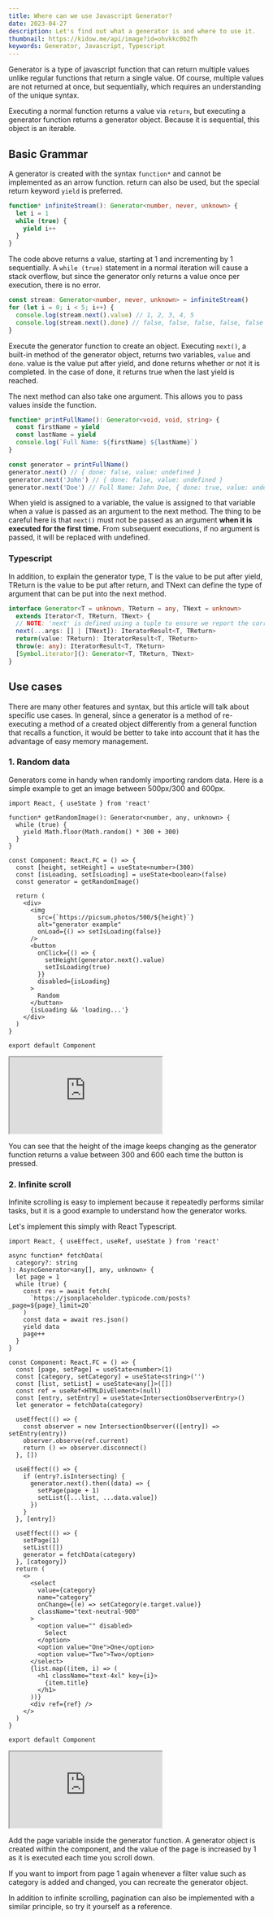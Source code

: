 ```yaml
---
title: Where can we use Javascript Generator?
date: 2023-04-27
description: Let's find out what a generator is and where to use it.
thumbnail: https://kidow.me/api/image?id=ohvkkc0b2fh
keywords: Generator, Javascript, Typescript
---
```



<Frontmatter />
<BackTop />

Generator is a type of javascript function that can return multiple values ​​unlike regular functions that return a single value. Of course, multiple values ​​are not returned at once, but sequentially, which requires an understanding of the unique syntax.

Executing a normal function returns a value via `return`, but executing a generator function returns a generator object. Because it is sequential, this object is an iterable.

## Basic Grammar

A generator is created with the syntax `function*` and cannot be implemented as an arrow function. return can also be used, but the special return keyword `yield` is preferred.

```typescript
function* infiniteStream(): Generator<number, never, unknown> {
  let i = 1
  while (true) {
    yield i++
  }
}
```

The code above returns a value, starting at 1 and incrementing by 1 sequentially. A `while (true)` statement in a normal iteration will cause a stack overflow, but since the generator only returns a value once per execution, there is no error.

```typescript
const stream: Generator<number, never, unknown> = infiniteStream()
for (let i = 0; i < 5; i++) {
  console.log(stream.next().value) // 1, 2, 3, 4, 5
  console.log(stream.next().done) // false, false, false, false, false
}
```

Execute the generator function to create an object. Executing `next()`, a built-in method of the generator object, returns two variables, `value` and `done`. value is the value put after yield, and done returns whether or not it is completed. In the case of done, it returns true when the last yield is reached.

The next method can also take one argument. This allows you to pass values ​​inside the function.

```typescript
function* printFullName(): Generator<void, void, string> {
  const firstName = yield
  const lastName = yield
  console.log(`Full Name: ${firstName} ${lastName}`)
}

const generator = printFullName()
generator.next() // { done: false, value: undefined }
generator.next('John') // { done: false, value: undefined }
generator.next('Doe') // Full Name: John Doe, { done: true, value: undefined }
```

When yield is assigned to a variable, the value is assigned to that variable when a value is passed as an argument to the next method. The thing to be careful here is that `next()` must not be passed as an argument **when it is executed for the first time.** From subsequent executions, if no argument is passed, it will be replaced with undefined.

### Typescript

In addition, to explain the generator type, T is the value to be put after yield, TReturn is the value to be put after return, and TNext can define the type of argument that can be put into the next method.

```typescript
interface Generator<T = unknown, TReturn = any, TNext = unknown>
  extends Iterator<T, TReturn, TNext> {
  // NOTE: 'next' is defined using a tuple to ensure we report the correct assignability errors in all places.
  next(...args: [] | [TNext]): IteratorResult<T, TReturn>
  return(value: TReturn): IteratorResult<T, TReturn>
  throw(e: any): IteratorResult<T, TReturn>
  [Symbol.iterator](): Generator<T, TReturn, TNext>
}
```

## Use cases

There are many other features and syntax, but this article will talk about specific use cases. In general, since a generator is a method of re-executing a method of a created object differently from a general function that recalls a function, it would be better to take into account that it has the advantage of easy memory management.

### 1. Random data

Generators come in handy when randomly importing random data. Here is a simple example to get an image between 500px/300 and 600px.

```tsx
import React, { useState } from 'react'

function* getRandomImage(): Generator<number, any, unknown> {
  while (true) {
    yield Math.floor(Math.random() * 300 + 300)
  }
}

const Component: React.FC = () => {
  const [height, setHeight] = useState<number>(300)
  const [isLoading, setIsLoading] = useState<boolean>(false)
  const generator = getRandomImage()

  return (
    <div>
      <img
        src={`https://picsum.photos/500/${height}`}
        alt="generator example"
        onLoad={() => setIsLoading(false)}
      />
      <button
        onClick={() => {
          setHeight(generator.next().value)
          setIsLoading(true)
        }}
        disabled={isLoading}
      >
        Random
      </button>
      {isLoading && 'loading...'}
    </div>
  )
}

export default Component
```

<iframe
  src="https://codesandbox.io/embed/young-sun-sbgshv?fontsize=14&hidenavigation=1&theme=dark"
  className="h-[500px] w-full overflow-hidden rounded border-none"
  title="young-sun-sbgshv"
  allow="accelerometer; ambient-light-sensor; camera; encrypted-media; geolocation; gyroscope; hid; microphone; midi; payment; usb; vr; xr-spatial-tracking"
  sandbox="allow-forms allow-modals allow-popups allow-presentation allow-same-origin allow-scripts"
></iframe>

You can see that the height of the image keeps changing as the generator function returns a value between 300 and 600 each time the button is pressed.

### 2. Infinite scroll

Infinite scrolling is easy to implement because it repeatedly performs similar tasks, but it is a good example to understand how the generator works.

Let's implement this simply with React Typescript.

```tsx
import React, { useEffect, useRef, useState } from 'react'

async function* fetchData(
  category?: string
): AsyncGenerator<any[], any, unknown> {
  let page = 1
  while (true) {
    const res = await fetch(
      `https://jsonplaceholder.typicode.com/posts?_page=${page}_limit=20`
    )
    const data = await res.json()
    yield data
    page++
  }
}

const Component: React.FC = () => {
  const [page, setPage] = useState<number>(1)
  const [category, setCategory] = useState<string>('')
  const [list, setList] = useState<any[]>([])
  const ref = useRef<HTMLDivElement>(null)
  const [entry, setEntry] = useState<IntersectionObserverEntry>()
  let generator = fetchData(category)

  useEffect(() => {
    const observer = new IntersectionObserver(([entry]) => setEntry(entry))
    observer.observe(ref.current)
    return () => observer.disconnect()
  }, [])

  useEffect(() => {
    if (entry?.isIntersecting) {
      generator.next().then((data) => {
        setPage(page + 1)
        setList([...list, ...data.value])
      })
    }
  }, [entry])

  useEffect(() => {
    setPage(1)
    setList([])
    generator = fetchData(category)
  }, [category])
  return (
    <>
      <select
        value={category}
        name="category"
        onChange={(e) => setCategory(e.target.value)}
        className="text-neutral-900"
      >
        <option value="" disabled>
          Select
        </option>
        <option value="One">One</option>
        <option value="Two">Two</option>
      </select>
      {list.map((item, i) => (
        <h1 className="text-4xl" key={i}>
          {item.title}
        </h1>
      ))}
      <div ref={ref} />
    </>
  )
}

export default Component
```

<iframe
  src="https://codesandbox.io/embed/elastic-bose-hd6n06?fontsize=14&hidenavigation=1&theme=dark"
  className="h-[500px] w-full overflow-hidden rounded border-none"
  title="elastic-bose-hd6n06"
  allow="accelerometer; ambient-light-sensor; camera; encrypted-media; geolocation; gyroscope; hid; microphone; midi; payment; usb; vr; xr-spatial-tracking"
  sandbox="allow-forms allow-modals allow-popups allow-presentation allow-same-origin allow-scripts"
></iframe>

Add the page variable inside the generator function. A generator object is created within the component, and the value of the page is increased by 1 as it is executed each time you scroll down.

If you want to import from page 1 again whenever a filter value such as category is added and changed, you can recreate the generator object.

In addition to infinite scrolling, pagination can also be implemented with a similar principle, so try it yourself as a reference.

<ShareButtons />
<Comment />
